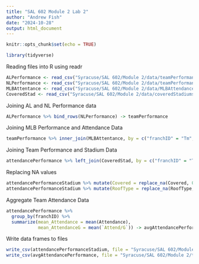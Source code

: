 ```yaml
---
title: "SAL 602 Module 2 Lab 2"
author: "Andrew Fish"
date: "2024-10-28"
output: html_document
---
```


```r
knitr::opts_chunk$set(echo = TRUE)
```

```r
library(tidyverse)
```

Reading files into R using readr

```r
ALPerformance <- read_csv("Syracuse/SAL 602/Module 2/data/teamPerformanceAL.csv")
NLPerformance <- read_csv("Syracuse/SAL 602/Module 2/data/teamPerformanceNL.csv")
MLBAttentance <- read_csv("Syracuse/SAL 602/Module 2/data/MLBAttendanceData.csv")
CoveredStad <- read_csv("Syracuse/SAL 602/Module 2/data/coveredStadiums.csv")
```

Joining AL and NL Performance data

```r
ALPerformance %>% bind_rows(NLPerformance) -> teamPerformance
```

Joining MLB Performance and Attendance Data

```r
teamPerformance %>% inner_join(MLBAttentance, by = c("franchID" = "Tm", "yearID" = "Year")) -> attendancePerformance
```

Joining Team Performance and Stadium Data

```r
attendancePerformance %>% left_join(CoveredStad, by = c("franchID" = "Tm")) -> attendancePerformanceStadium
```

Replacing NA values

```r
attendancePerformanceStadium %>% mutate(Covered = replace_na(Covered, 0)) -> attendancePerformanceStadium
attendancePerformanceStadium %>% mutate(RoofType = replace_na(RoofType, "Open")) -> attendancePerformanceStadium
```

Aggregate Team Attendance Data

```r
attendancePerformance %>%
  group_by(franchID) %>%
  summarize(mean_Attendance = mean(Attendance),
            mean_AttendanceG = mean(`Attend/G`)) -> avgAttendancePerformance
```

Write data frames to files

```r
write_csv(attendancePerformanceStadium, file = "Syracuse/SAL 602/Module 2/teamPerformanceAttendance.csv")
write_csv(avgAttendancePerformance, file = "Syracuse/SAL 602/Module 2/teamAttendanceAverage.csv")
```

